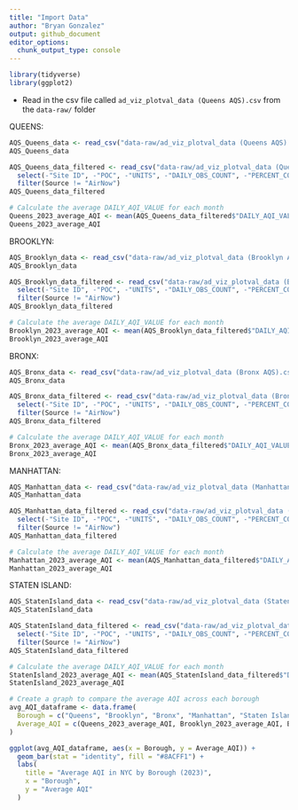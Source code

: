 ```yaml
---
title: "Import Data"
author: "Bryan Gonzalez"
output: github_document
editor_options: 
  chunk_output_type: console
---
```



```r
library(tidyverse)
library(ggplot2)

```

-   Read in the csv file called `ad_viz_plotval_data (Queens AQS).csv` from the `data-raw/` folder

QUEENS:
```r
AQS_Queens_data <- read_csv("data-raw/ad_viz_plotval_data (Queens AQS).csv") 
AQS_Queens_data

```

```r
AQS_Queens_data_filtered <- read_csv("data-raw/ad_viz_plotval_data (Queens AQS).csv") %>%
  select(-"Site ID", -"POC", -"UNITS", -"DAILY_OBS_COUNT", -"PERCENT_COMPLETE", -"AQS_PARAMETER_DESC", -"CBSA_CODE", -"CBSA_NAME", -"STATE_CODE", -"STATE", -"AQS_PARAMETER_CODE", -"COUNTY_CODE", -"SITE_LATITUDE", -"SITE_LONGITUDE") %>%
  filter(Source != "AirNow")
AQS_Queens_data_filtered

```

```r

# Calculate the average DAILY_AQI_VALUE for each month
Queens_2023_average_AQI <- mean(AQS_Queens_data_filtered$"DAILY_AQI_VALUE", na.rm = TRUE)
Queens_2023_average_AQI
```



BROOKLYN:
```r
AQS_Brooklyn_data <- read_csv("data-raw/ad_viz_plotval_data (Brooklyn AQS).csv") 
AQS_Brooklyn_data

```

```r
AQS_Brooklyn_data_filtered <- read_csv("data-raw/ad_viz_plotval_data (Brooklyn AQS).csv") %>%
  select(-"Site ID", -"POC", -"UNITS", -"DAILY_OBS_COUNT", -"PERCENT_COMPLETE", -"AQS_PARAMETER_DESC", -"CBSA_CODE", -"CBSA_NAME", -"STATE_CODE", -"STATE", -"AQS_PARAMETER_CODE", -"COUNTY_CODE", -"SITE_LATITUDE", -"SITE_LONGITUDE") %>%
  filter(Source != "AirNow")
AQS_Brooklyn_data_filtered

```

```r

# Calculate the average DAILY_AQI_VALUE for each month
Brooklyn_2023_average_AQI <- mean(AQS_Brooklyn_data_filtered$"DAILY_AQI_VALUE", na.rm = TRUE)
Brooklyn_2023_average_AQI
```



BRONX:
```r
AQS_Bronx_data <- read_csv("data-raw/ad_viz_plotval_data (Bronx AQS).csv") 
AQS_Bronx_data

```

```r
AQS_Bronx_data_filtered <- read_csv("data-raw/ad_viz_plotval_data (Bronx AQS).csv") %>%
  select(-"Site ID", -"POC", -"UNITS", -"DAILY_OBS_COUNT", -"PERCENT_COMPLETE", -"AQS_PARAMETER_DESC", -"CBSA_CODE", -"CBSA_NAME", -"STATE_CODE", -"STATE", -"AQS_PARAMETER_CODE", -"COUNTY_CODE", -"SITE_LATITUDE", -"SITE_LONGITUDE") %>%
  filter(Source != "AirNow")
AQS_Bronx_data_filtered

```

```r

# Calculate the average DAILY_AQI_VALUE for each month
Bronx_2023_average_AQI <- mean(AQS_Bronx_data_filtered$"DAILY_AQI_VALUE", na.rm = TRUE)
Bronx_2023_average_AQI
```



MANHATTAN:
```r
AQS_Manhattan_data <- read_csv("data-raw/ad_viz_plotval_data (Manhattan AQS).csv") 
AQS_Manhattan_data

```

```r
AQS_Manhattan_data_filtered <- read_csv("data-raw/ad_viz_plotval_data (Manhattan AQS).csv") %>%
  select(-"Site ID", -"POC", -"UNITS", -"DAILY_OBS_COUNT", -"PERCENT_COMPLETE", -"AQS_PARAMETER_DESC", -"CBSA_CODE", -"CBSA_NAME", -"STATE_CODE", -"STATE", -"AQS_PARAMETER_CODE", -"COUNTY_CODE", -"SITE_LATITUDE", -"SITE_LONGITUDE") %>%
  filter(Source != "AirNow")
AQS_Manhattan_data_filtered

```

```r

# Calculate the average DAILY_AQI_VALUE for each month
Manhattan_2023_average_AQI <- mean(AQS_Manhattan_data_filtered$"DAILY_AQI_VALUE", na.rm = TRUE)
Manhattan_2023_average_AQI
```



STATEN ISLAND:
```r
AQS_StatenIsland_data <- read_csv("data-raw/ad_viz_plotval_data (Staten Island AQS).csv") 
AQS_StatenIsland_data

```

```r
AQS_StatenIsland_data_filtered <- read_csv("data-raw/ad_viz_plotval_data (Staten Island AQS).csv") %>%
  select(-"Site ID", -"POC", -"UNITS", -"DAILY_OBS_COUNT", -"PERCENT_COMPLETE", -"AQS_PARAMETER_DESC", -"CBSA_CODE", -"CBSA_NAME", -"STATE_CODE", -"STATE", -"AQS_PARAMETER_CODE", -"COUNTY_CODE", -"SITE_LATITUDE", -"SITE_LONGITUDE") %>%
  filter(Source != "AirNow")
AQS_StatenIsland_data_filtered

```

```r

# Calculate the average DAILY_AQI_VALUE for each month
StatenIsland_2023_average_AQI <- mean(AQS_StatenIsland_data_filtered$"DAILY_AQI_VALUE", na.rm = TRUE)
StatenIsland_2023_average_AQI
```




```r

# Create a graph to compare the average AQI across each borough
avg_AQI_dataframe <- data.frame(
  Borough = c("Queens", "Brooklyn", "Bronx", "Manhattan", "Staten Island"),
  Average_AQI = c(Queens_2023_average_AQI, Brooklyn_2023_average_AQI, Bronx_2023_average_AQI, Manhattan_2023_average_AQI, StatenIsland_2023_average_AQI)
)

ggplot(avg_AQI_dataframe, aes(x = Borough, y = Average_AQI)) +
  geom_bar(stat = "identity", fill = "#8ACFF1") +
  labs(
    title = "Average AQI in NYC by Borough (2023)",
    x = "Borough",
    y = "Average AQI"
  )

```








